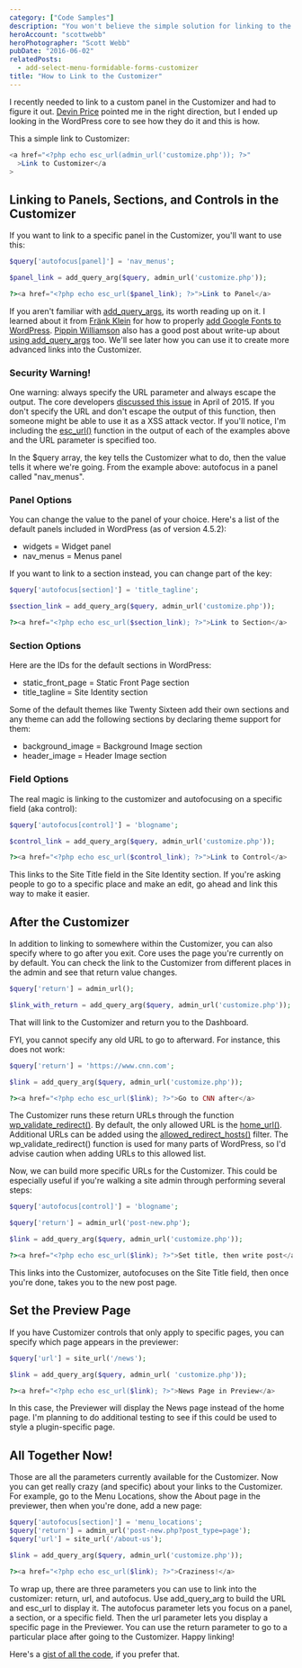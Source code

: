 ```yaml
---
category: ["Code Samples"]
description: "You won't believe the simple solution for linking to the Customizer in WordPress. You can also link to panels, section, and controls too!"
heroAccount: "scottwebb"
heroPhotographer: "Scott Webb"
pubDate: "2016-06-02"
relatedPosts:
  - add-select-menu-formidable-forms-customizer
title: "How to Link to the Customizer"
---
```


I recently needed to link to a custom panel in the Customizer and had to figure it out. [Devin Price](http://wptheming.com/2015/01/link-to-customizer-sections/) pointed me in the right direction, but I ended up looking in the WordPress core to see how they do it and this is how.

This a simple link to Customizer:

```php
<a href="<?php echo esc_url(admin_url('customize.php')); ?>"
  >Link to Customizer</a
>
```

## Linking to Panels, Sections, and Controls in the Customizer

If you want to link to a specific panel in the Customizer, you'll want to use this:

```php
$query['autofocus[panel]'] = 'nav_menus';

$panel_link = add_query_arg($query, admin_url('customize.php'));

?><a href="<?php echo esc_url($panel_link); ?>">Link to Panel</a>
```

If you aren't familiar with [add_query_args](https://developer.wordpress.org/reference/functions/add_query_arg/), its worth reading up on it. I learned about it from [Fränk Klein](https://twitter.com/fklux) for how to properly [add Google Fonts to WordPress](https://themeshaper.com/2014/08/13/how-to-add-google-fonts-to-wordpress-themes/). [Pippin Williamson](https://pippinsplugins.com/) also has a good post about write-up about [using add_query_args](https://pippinsplugins.com/the-add_query_arg-helper-function/) too. We'll see later how you can use it to create more advanced links into the Customizer.

### Security Warning!

One warning: always specify the URL parameter and always escape the output. The core developers [discussed this issue](https://make.wordpress.org/plugins/2015/04/20/fixing-add_query_arg-and-remove_query_arg-usage/) in April of 2015. If you don't specify the URL and don't escape the output of this function, then someone might be able to use it as a XSS attack vector. If you'll notice, I'm including the [esc_url()](https://developer.wordpress.org/reference/functions/esc_url/) function in the output of each of the examples above and the URL parameter is specified too.

In the $query array, the key tells the Customizer what to do, then the value tells it where we're going. From the example above: autofocus in a panel called "nav_menus".

### Panel Options

You can change the value to the panel of your choice. Here's a list of the default panels included in WordPress (as of version 4.5.2):

- widgets = Widget panel
- nav_menus = Menus panel

If you want to link to a section instead, you can change part of the key:

```php
$query['autofocus[section]'] = 'title_tagline';

$section_link = add_query_arg($query, admin_url('customize.php'));

?><a href="<?php echo esc_url($section_link); ?>">Link to Section</a>
```

### Section Options

Here are the IDs for the default sections in WordPress:

- static_front_page = Static Front Page section
- title_tagline = Site Identity section

Some of the default themes like Twenty Sixteen add their own sections and any theme can add the following sections by declaring theme support for them:

- background_image = Background Image section
- header_image = Header Image section

### Field Options

The real magic is linking to the customizer and autofocusing on a specific field (aka control):

```php
$query['autofocus[control]'] = 'blogname';

$control_link = add_query_arg($query, admin_url('customize.php'));

?><a href="<?php echo esc_url($control_link); ?>">Link to Control</a>
```

This links to the Site Title field in the Site Identity section. If you're asking people to go to a specific place and make an edit, go ahead and link this way to make it easier.

## After the Customizer

In addition to linking to somewhere within the Customizer, you can also specify where to go after you exit. Core uses the page you're currently on by default. You can check the link to the Customizer from different places in the admin and see that return value changes.

```php
$query['return'] = admin_url();

$link_with_return = add_query_arg($query, admin_url('customize.php'));
```

That will link to the Customizer and return you to the Dashboard.

FYI, you cannot specify any old URL to go to afterward. For instance, this does not work:

```php
$query['return'] = 'https://www.cnn.com';

$link = add_query_arg($query, admin_url('customize.php'));

?><a href="<?php echo esc_url($link); ?>">Go to CNN after</a>
```

The Customizer runs these return URLs through the function [wp_validate_redirect()](https://developer.wordpress.org/reference/functions/wp_validate_redirect/). By default, the only allowed URL is the [home_url()](https://developer.wordpress.org/reference/functions/home_url/). Additional URLs can be added using the [allowed_redirect_hosts()](https://developer.wordpress.org/reference/hooks/allowed_redirect_hosts/) filter. The wp_validate_redirect() function is used for many parts of WordPress, so I'd advise caution when adding URLs to this allowed list.

Now, we can build more specific URLs for the Customizer. This could be especially useful if you're walking a site admin through performing several steps:

```php
$query['autofocus[control]'] = 'blogname';

$query['return'] = admin_url('post-new.php');

$link = add_query_arg($query, admin_url('customize.php'));

?><a href="<?php echo esc_url($link); ?>">Set title, then write post</a>
```

This links into the Customizer, autofocuses on the Site Title field, then once you're done, takes you to the new post page.

## Set the Preview Page

If you have Customizer controls that only apply to specific pages, you can specify which page appears in the previewer:

```php
$query['url'] = site_url('/news');

$link = add_query_arg($query, admin_url( 'customize.php'));

?><a href="<?php echo esc_url($link); ?>">News Page in Preview</a>
```

In this case, the Previewer will display the News page instead of the home page. I'm planning to do additional testing to see if this could be used to style a plugin-specific page.

## All Together Now!

Those are all the parameters currently available for the Customizer. Now you can get really crazy (and specific) about your links to the Customizer. For example, go to the Menu Locations, show the About page in the previewer, then when you're done, add a new page:

```php
$query['autofocus[section]'] = 'menu_locations';
$query['return'] = admin_url('post-new.php?post_type=page');
$query['url'] = site_url('/about-us');

$link = add_query_arg($query, admin_url('customize.php'));

?><a href="<?php echo esc_url($link); ?>">Craziness!</a>
```

To wrap up, there are three parameters you can use to link into the customizer: return, url, and autofocus. Use add_query_arg to build the URL and esc_url to display it. The autofocus parameter lets you focus on a panel, a section, or a specific field. Then the url parameter lets you display a specific page in the Previewer. You can use the return parameter to go to a particular place after going to the Customizer. Happy linking!

Here's a [gist of all the code](https://gist.github.com/slushman/6f08885853d4a7ef31ebceafd9e0c180), if you prefer that.
